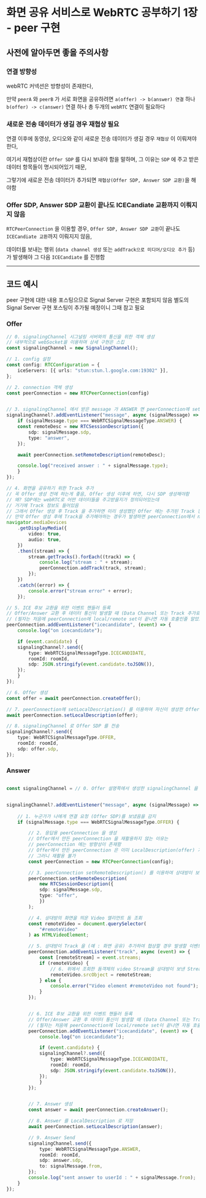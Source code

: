 # 화면 공유 서비스로 WebRTC 공부하기 1장 - peer 구현


## 사전에 알아두면 좋을 주의사항

### 연결 방향성

webRTC 커넥션은 방향성이 존재한다,

만약 `peerA` 와 `peerB` 가 서로 화면을 공유하려면 `a(offer) -> b(answer) 연결` 하나 `b(offer) -> c(answer)` 연결 하나 총 두개의 `webRTC` 연결이 필요하다

### 새로운 전송 데이터가 생길 경우 재협상 필요

연결 이후에 동영상, 오디오와 같이 새로운 전송 데이터가 생길 경우 `재협상` 이 이뤄져야한다,

여기서 재협상이란 `Offer SDP` 를 다시 보내야 함을 말하며, 그 이유는 `SDP` 에 주고 받은 데이터 항목들이 명시되어있기 때문,

그렇기에 새로운 전송 데이터가 추가되면 `재협상(Offer SDP, Answer SDP 교환)`을 해야함

### Offer SDP, Answer SDP 교환이 끝나도 ICECandiate 교환까지 이뤄지지 않음

`RTCPeerConnection` 을 이용할 경우, `Offer SDP, Answer SDP 교환`이 끝나도 `ICECandiate 교환`까지 이뤄지지 않음,

데이터를 보내는 행위 (`data channel 생성` 또는 `addTrack으로 미디어/오디오 추가` 등) 가 발생해야 그 다음 `ICECandiate` 를 진행함

---

## 코드 예시

peer 구현에 대한 내용 포스팅으므로 Signal Server 구현은 포함되지 않음
별도의 Signal Server 구현 포스팅이 추가될 예정이니 그때 참고 필요

### Offer

```ts
// 0. signalingChannel 시그널링 서버와의 통신을 위한 객체 생성
// 내부적으로 webSocket을 이용하며 상세 구현은 스킵
const signalingChannel = new SignalingChannel();

// 1. config 설정
const config: RTCConfiguration = {
    iceServers: [{ urls: "stun:stun.l.google.com:19302" }],
};

// 2. connection 객체 생성
const peerConnection = new RTCPeerConnection(config)


// 3. signalingChannel 에서 받은 message 가 ANSWER 면 peerConnection에 setRemoteDescription() 을 이용하여 응답받은 Answer SDP를 등록하는 이벤트 핸들러 등록
signalingChannel?.addEventListener("message", async (signalMessage) => {
    if (signalMessage.type === WebRTCSignalMessageType.ANSWER) {
    const remoteDesc = new RTCSessionDescription({
        sdp: signalMessage.sdp,
        type: "answer",
    });

    await peerConnection.setRemoteDescription(remoteDesc);

    console.log("received answer : " + signalMessage.type);
    }
});

// 4. 화면을 공유하기 위한 Track 추가
// 꼭 Offer 생성 전에 하는게 좋음, Offer 생성 이후에 하면, 다시 SDP 생성해야함
// 왜? SDP에는 webRTC로 어떤 데이터들을 주고받을지가 정의되어있는데
// 거기에 Track 정보도 들어있음
// 그래서 Offer 생성 후 Track 을 추가하면 미리 생성했던 Offer 에는 추가된 Track 정보가 없음
// 만약 Offer 생성 후에 Track을 추가해야하는 경우가 발생하면 peerConnection에서 negotiationneeded 이벤트를 감지해서 새로운 Offer를 생성후 Send 해야함
navigator.mediaDevices
    .getDisplayMedia({
        video: true,
        audio: true,
    })
    .then((stream) => {
        stream.getTracks().forEach((track) => {
            console.log("stream : " + stream);
            peerConnection.addTrack(track, stream);
        });
    })
    .catch((error) => {
        console.error("stream error" + error);
    });

// 5. ICE 후보 교환을 위한 이벤트 핸들러 등록
// Offer/Answer 교환 후 데이터 통신이 발생할 때 (Data Channel 또는 Track 추가로 인한 Media Stream 통신) 호출 됨
// (필자는 처음에 peerConnection에 local/remote set이 끝나면 자동 호출인줄 알았으나 그게 아니다, 실제로 데이터를 주고받는 행위가 발생하기 전에 호출된다)
peerConnection.addEventListener("icecandidate", (event) => {
    console.log("on icecandidate");

    if (event.candidate) {
    signalingChannel?.send({
        type: WebRTCSignalMessageType.ICECANDIDATE,
        roomId: roomId,
        sdp: JSON.stringify(event.candidate.toJSON()),
    });
    }
});

// 6. Offer 생성
const offer = await peerConnection.createOffer();

// 7. peerConnection에 setLocalDescription() 를 이용하여 자신이 생성한 Offer SDP 등록
await peerConnection.setLocalDescription(offer);

// 8. signalingChannel 로 Offer SDP 를 전송
signalingChannel?.send({
    type: WebRTCSignalMessageType.OFFER,
    roomId: roomId,
    sdp: offer.sdp,
});

```

### Answer

```ts

const signalingChannel = // 0. Offer 설명쪽에서 생성한 signalingChannel 을 그대로 사용


signalingChannel?.addEventListener("message", async (signalMessage) => {
    
    // 1. 누군가가 나에게 연결 요청 (Offer SDP)를 보냈음을 감지
    if (signalMessage.type === WebRTCSignalMessageType.OFFER) {

        // 2. 응답용 peerConnection 을 생성
        // Offer에서 만든 peerConnection 을 재활용하지 않는 이유는
        // peerConnection 에는 방향성이 존재함
        // Offer에서 만든 peerConnection 은 이미 LocalDescription(offer) 가 셋팅되어있음
        // 그러니 재활용 불가
        const peerConnection = new RTCPeerConnection(config);

        // 3. peerConnection setRemoteDescription() 를 이용하여 상대방이 보낸 Offer SDP를 저장
        peerConnection.setRemoteDescription(
            new RTCSessionDescription({
            sdp: signalMessage.sdp,
            type: "offer",
            })
        );

        // 4. 상대방의 화면을 띄운 Video 엘리먼트 돔 조회
        const remoteVideo = document.querySelector(
            "#remoteVideo"
        ) as HTMLVideoElement;

        // 5. 상대방이 Track 을 (예 : 화면 공유) 추가하여 협상할 경우 발생할 이벤트 핸들러 등록
        peerConnection.addEventListener("track", async (event) => {
            const [remoteStream] = event.streams;
            if (remoteVideo) {
                // 6. 위에서 조회한 돔객체의 video Stream을 상대방이 보낸 Stream으로 갈아끼기
                remoteVideo.srcObject = remoteStream;
            } else {
                console.error("Video element #remoteVideo not found");
            }
        });


        // 6. ICE 후보 교환을 위한 이벤트 핸들러 등록
        // Offer/Answer 교환 후 데이터 통신이 발생할 때 (Data Channel 또는 Track 추가로 인한 Media Stream 통신) 호출 됨
        // (필자는 처음에 peerConnection에 local/remote set이 끝나면 자동 호출인줄 알았으나 그게 아니다, 실제로 데이터를 주고받는 행위가 발생하기 전에 호출된다)
        peerConnection.addEventListener("icecandidate", (event) => {
            console.log("on icecandidate");

            if (event.candidate) {
            signalingChannel?.send({
                type: WebRTCSignalMessageType.ICECANDIDATE,
                roomId: roomId,
                sdp: JSON.stringify(event.candidate.toJSON()),
            });
            }
        });


        // 7. Answer 생성
        const answer = await peerConnection.createAnswer();

        // 8. Answer 를 LocalDescription 로 저장
        await peerConnection.setLocalDescription(answer);

        // 9. Answer Send
        signalingChannel.send({
            type: WebRTCSignalMessageType.ANSWER,
            roomId: roomId,
            sdp: answer.sdp,
            to: signalMessage.from,
        });
        console.log("sent answer to userId : " + signalMessage.from);
    }
});

```










